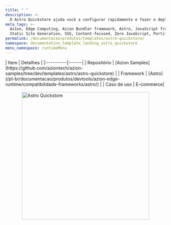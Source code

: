 ```yaml
---
title: " "
description: >-
  O Astro Quickstore ajuda você a configurar rapidamente e fazer o deploy no edge usando o framework Astro e Tailwind CSS.
meta_tags: >-
  Azion, Edge Computing, Azion Bundler framework, Astro, JavaScript frameworks,
  Static Site Generation, SSG, Content-focused, Zero JavaScript, Portifolio
permalink: /documentacao/produtos/templates/astro-quickstore/
namespace: documentation_template_landing_astro_quickstore
menu_namespace: runtimeMenu
---
```




<div class="[&_.flex.flex-col]:!gap-4 [&_.flex.flex-col]:md:!gap-8 [&_.flex.flex-col]:2xl:!gap-16">
  <HeroHome
    title="Astro Quickstore"
    description="O Astro Quickstore ajuda você a configurar rapidamente e fazer o deploy no edge usando o framework Astro e Tailwind CSS. "
    logos={[]}
    buttons={[
      { label: "Deploy template", link: "https://console.azion.com/create/azion-community/astro-quickstore", outlined: false, icon: "ai ai-azion", iconPos: "left" },
      { label: "Ver demo", link: "https://vts02xdu6c.map.azionedge.net/", severity: "secondary" }
    ]}
  />
</div>

<div style="display: flex; gap: 1rem; align-items: center; flex-direction: row; flex-wrap: wrap;">
  <div style="flex: 1; min-width: 300px;">
    | Item | Detalhes |
    |:----------|:------|
    | Repositório | [Azion Samples](https://github.com/aziontech/azion-samples/tree/dev/templates/astro/astro-quickstore) |
    | Framework | [Astro](/pt-br/documentacao/produtos/devtools/azion-edge-runtime/compatibilidade-frameworks/astro/) |
    | Caso de uso | E-commerce|
  </div>
  <div style="display: flex; justify-content: center; align-items: center; flex: 1; min-width: 300px;">
    <img src="/assets/docs/images/uploads/template-showcase/astro/astro-quickstore.png" width="400" alt="Astro Quickstore" style="max-width: 100%; height: auto;" />
  </div>
</div>
